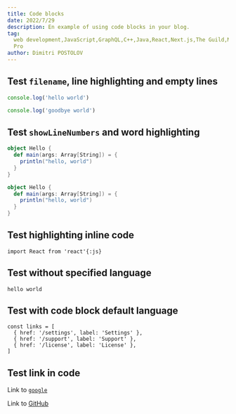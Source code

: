 ```yaml
---
title: Code blocks
date: 2022/7/29
description: En example of using code blocks in your blog.
tag:
  web development,JavaScript,GraphQL,C++,Java,React,Next.js,The Guild,MacBook
  Pro
author: Dimitri POSTOLOV
---
```


## Test `filename`, line highlighting and empty lines

```js filename="test.js" {1}
console.log('hello world')

console.log('goodbye world')
```

## Test `showLineNumbers` and word highlighting

```scala showLineNumbers {2-4} /println/
object Hello {
  def main(args: Array[String]) = {
    println("hello, world")
  }
}

object Hello {
  def main(args: Array[String]) = {
    println("hello, world")
  }
}
```

## Test highlighting inline code

`import React from 'react'{:js}`

## Test without specified language

```text /hello/
hello world
```

## Test with code block default language

```
const links = [
  { href: '/settings', label: 'Settings' },
  { href: '/support', label: 'Support' },
  { href: '/license', label: 'License' },
]
```

## Test link in code

Link to [`google`](https://google.com)

Link to [GitHub](https://github.com)
